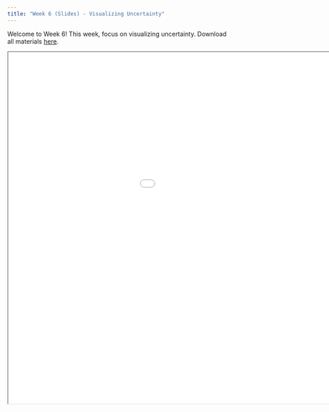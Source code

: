 ```yaml
---
title: "Week 6 (Slides) - Visualizing Uncertainty"
---
```


Welcome to Week 6! This week, focus on visualizing uncertainty. Download all materials [here](https://github.com/emoriebeck/psc290-dataviz-WQ25/raw/refs/heads/main/workshops/06-week6-uncertainty/06-week6.zip).

<div>

<iframe class="slide-deck" src="/slides/06-week6-slides-code.html" width="1200" height="800">

</iframe>

</div>
